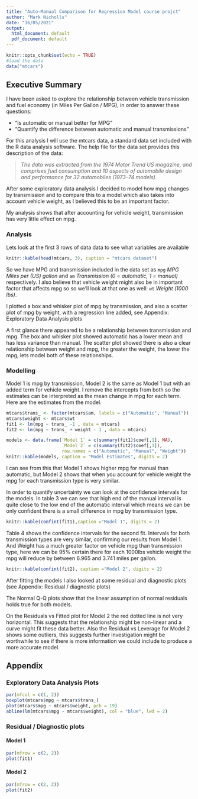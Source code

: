 ```yaml
---
title: "Auto-Manual Comparison for Regression Model course projct"
author: "Mark Nicholls"
date: "16/05/2021"
output:
  html_document: default
  pdf_document: default
---
```


```r
knitr::opts_chunk$set(echo = TRUE)
#load the data
data("mtcars")
```

## Executive Summary

I have been asked to explore the relationship between vehicle transmission and fuel economy (in Miles Per Gallon / MPG), in order to answer these questions:  

- "Is automatic or manual better for MPG"
- "Quantify the difference between automatic and manual transmissions"

For this analysis I will use the mtcars data, a standard data set included with the R data analysis software. The help file for the data set provides this description of the data:

>*The data was extracted from the 1974 Motor Trend US magazine, and comprises fuel consumption and 10 aspects of automobile design and performance for 32 automobiles (1973–74 models).*

After some exploratory data analysis I decided to model how mpg changes by transmission and to compare this to a model which also takes into account vehicle weight, as I believed this to be an important factor.

My analysis shows that after accounting for vehicle weight, transmission has very little effect on mpg.


### Analysis

Lets look at the first 3 rows of data data to see what variables are available


```r
knitr::kable(head(mtcars, 3), caption = "mtcars dataset")
```

So we have MPG and transmission included in the data set as `mpg` *MPG Miles per (US) gallon* and `am` *Transmission (0 = automatic, 1 = manual)* respectively. I also believe that vehicle weight might also be in important factor that affects mpg so so we'll look at that one as well: `wt` *Weight (1000 lbs)*.

I plotted a box and whisker plot of mpg by transmission, and also a scatter plot of mpg by weight, with a regression line added, see Appendix: Exploratory Data Analysis plots

A first glance there appeared to be a relationship between transmission and mpg. The box and whisker plot showed automatic has a lower mean and has less variance than manual. The scatter plot showed there is also a clear relationship between weight and mpg, the greater the weight, the lower the mpg, lets model both of these relationships.
\newpage  

### Modelling  

Model 1 is mpg by transmission, Model 2 is the same as Model 1 but with an added term for vehicle weight. I remove the intercepts from both so the estimates can be interpreted as the mean change in mpg for each term. Here are the estimates from the model.

```r
mtcars$trans_ <- factor(mtcars$am, labels = c("Automatic", "Manual"))
mtcars$weight <- mtcars$wt
fit1 <- lm(mpg ~ trans_ -1 , data = mtcars)
fit2 <- lm(mpg ~ trans_ + weight - 1 , data = mtcars)

models <- data.frame(`Model 1` = c(summary(fit1)$coef[,1], NA),
                     `Model 2` = c(summary(fit2)$coef[,1]),
                     row.names = c("Automatic", "Manual", "Weight"))
knitr::kable(models, caption = "Model Estimates", digits = 2)
```

I can see from this that Model 1 shows higher mpg for manual than automatic, but Model 2 shows that when you account for vehicle weight the mpg for each transmission type is very similar. 

In order to quantify uncertainty we can look at the confidence intervals for the models. In table 3 we can see that high end of the manual interval is quite close to the low end of the automatic interval which means we can be only confident there is a small difference in mpg by transmission type.


```r
knitr::kable(confint(fit1),caption ="Model 1", digits = 2)

```

Table 4 shows the confidence intervals for the second fit. Intervals for both transmission types are very similar, confirming our results from Model 1. And Weight has a much greater factor on vehicle mpg than transmission type, here we can be 95% certain there for each 1000lbs vehicle weight the mpg will reduce by between 6.965 and 3.741 miles per gallon.

```r
knitr::kable(confint(fit2), caption ="Model 2", digits = 2)

```

After fitting the models I also looked at some residual and diagnostic plots (see Appendix: Residual / diagnostic plots)

The Normal Q-Q plots show that the linear assumption of normal residuals holds true for both models.

On the Residuals vs Fitted plot for Model 2 the red dotted line is not very horizontal. This suggests that the relationship might be non-linear and a curve might fit these data better. Also the Residual vs Leverage for Model 2 shows some outliers, this suggests further investigation might be worthwhile to see if there is more information we could include to produce a more accurate model.
\newpage 

## Appendix

### Exploratory Data Analysis Plots

```r
par(mfcol = c(1, 2))
boxplot(mtcars$mpg ~ mtcars$trans_)
plot(mtcars$mpg ~ mtcars$weight, pch = 19)
abline(lm(mtcars$mpg ~ mtcars$weight), col = "blue", lwd = 2)

```


### Residual / Diagnostic plots 

#### Model 1


```r
par(mfrow = c(2, 2))
plot(fit1)
```

#### Model 2

```r
par(mfrow = c(2, 2))
plot(fit2)
```

